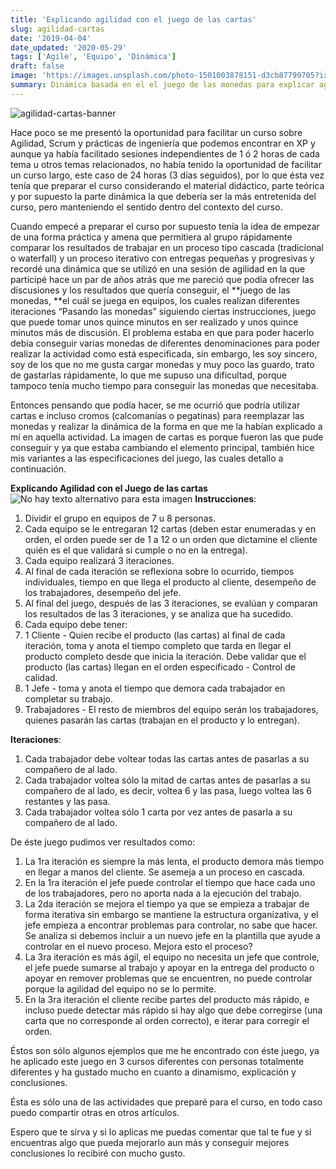```yaml
---
title: 'Explicando agilidad con el juego de las cartas'
slug: agilidad-cartas
date: '2019-04-04'
date_updated: '2020-05-29'
tags: ['Agile', 'Equipo', 'Dinámica']
draft: false
image: 'https://images.unsplash.com/photo-1501003878151-d3cb87799705?ixlib=rb-1.2.1&q=80&fm=jpg&crop=entropy&cs=tinysrgb&w=2000&fit=max&ixid=eyJhcHBfaWQiOjExNzczfQ'
summary: Dinámica basada en el el juego de las monedas para explicar agilidad a través de un proceso iterativo sencillo de aplicar.
---
```


![agilidad-cartas-banner](https://images.unsplash.com/photo-1501003878151-d3cb87799705?ixlib=rb-1.2.1&q=80&fm=jpg&crop=entropy&cs=tinysrgb&w=2000&fit=max&ixid=eyJhcHBfaWQiOjExNzczfQ)

Hace poco se me presentó la oportunidad para facilitar un curso sobre Agilidad, Scrum y prácticas de ingeniería que podemos encontrar en XP y aunque ya había facilitado sesiones independientes de 1 ó 2 horas de cada tema u otros temas relacionados, no había tenido la oportunidad de facilitar un curso largo, este caso de 24 horas (3 días seguidos), por lo que ésta vez tenía que preparar el curso considerando el material didáctico, parte teórica y por supuesto la parte dinámica la que debería ser la más entretenida del curso, pero manteniendo el sentido dentro del contexto del curso.

Cuando empecé a preparar el curso por supuesto tenía la idea de empezar de una forma práctica y amena que permitiera al grupo rápidamente comparar los resultados de trabajar en un proceso tipo cascada (tradicional o waterfall) y un proceso iterativo con entregas pequeñas y progresivas y recordé una dinámica que se utilizó en una sesión de agilidad en la que participé hace un par de años atrás que me pareció que podía ofrecer las discusiones y los resultados que quería conseguir, el **juego de las monedas, **el cuál se juega en equipos, los cuales realizan diferentes iteraciones “Pasando las monedas” siguiendo ciertas instrucciones, juego que puede tomar unos quince minutos en ser realizado y unos quince minutos más de discusión. El problema estaba en que para poder hacerlo debía conseguir varias monedas de diferentes denominaciones para poder realizar la actividad como está especificada, sin embargo, les soy sincero, soy de los que no me gusta cargar monedas y muy poco las guardo, trato de gastarlas rápidamente, lo que me supuso una dificultad, porque tampoco tenía mucho tiempo para conseguir las monedas que necesitaba.

Entonces pensando que podía hacer, se me ocurrió que podría utilizar cartas e incluso cromos (calcomanías o pegatinas) para reemplazar las monedas y realizar la dinámica de la forma en que me la habían explicado a mí en aquella actividad. La imagen de cartas es porque fueron las que pude conseguir y ya que estaba cambiando el elemento principal, también hice mis variantes a las especificaciones del juego, las cuales detallo a continuación.

**Explicando Agilidad con el Juego de las cartas**
![No hay texto alternativo para esta imagen](https://media-exp1.licdn.com/dms/image/C4D12AQFssiRywMz36g/article-inline_image-shrink_1000_1488/0?e=1593648000&v=beta&t=rCGcDQ_Njlw0Lrv-2USoZp-Z0gSwIQZiznfpxbxc8oc)
**Instrucciones**:

1. Dividir el grupo en equipos de 7 u 8 personas.
2. Cada equipo se le entregaran 12 cartas (deben estar enumeradas y en orden, el orden puede ser de 1 a 12 o un orden que dictamine el cliente quién es el que validará si cumple o no en la entrega).
3. Cada equipo realizará 3 iteraciones.
4. Al final de cada iteración se reflexiona sobre lo ocurrido, tiempos individuales, tiempo en que llega el producto al cliente, desempeño de los trabajadores, desempeño del jefe.
5. Al final del juego, después de las 3 iteraciones, se evalúan y comparan los resultados de las 3 iteraciones, y se analiza que ha sucedido.
6. Cada equipo debe tener:
7. 1 Cliente - Quien recibe el producto (las cartas) al final de cada iteración, toma y anota el tiempo completo que tarda en llegar el producto completo desde que inicia la iteración. Debe validar que el producto (las cartas) llegan en el orden especificado - Control de calidad.
8. 1 Jefe - toma y anota el tiempo que demora cada trabajador en completar su trabajo.
9. Trabajadores - El resto de miembros del equipo serán los trabajadores, quienes pasarán las cartas (trabajan en el producto y lo entregan).

**Iteraciones**:

1. Cada trabajador debe voltear todas las cartas antes de pasarlas a su compañero de al lado.
2. Cada trabajador voltea sólo la mitad de cartas antes de pasarlas a su compañero de al lado, es decir, voltea 6 y las pasa, luego voltea las 6 restantes y las pasa.
3. Cada trabajador voltea sólo 1 carta por vez antes de pasarla a su compañero de al lado.

De éste juego pudimos ver resultados como:

1. La 1ra iteración es siempre la más lenta, el producto demora más tiempo en llegar a manos del cliente. Se asemeja a un proceso en cascada.
2. En la 1ra iteración el jefe puede controlar el tiempo que hace cada uno de los trabajadores, pero no aporta nada a la ejecución del trabajo.
3. La 2da iteración se mejora el tiempo ya que se empieza a trabajar de forma iterativa sin embargo se mantiene la estructura organizativa, y el jefe empieza a encontrar problemas para controlar, no sabe que hacer. Se analiza si debemos incluir a un nuevo jefe en la plantilla que ayude a controlar en el nuevo proceso. Mejora esto el proceso?
4. La 3ra iteración es más ágil, el equipo no necesita un jefe que controle, el jefe puede sumarse al trabajo y apoyar en la entrega del producto o apoyar en remover problemas que se encuentren, no puede controlar porque la agilidad del equipo no se lo permite.
5. En la 3ra iteración el cliente recibe partes del producto más rápido, e incluso puede detectar más rápido si hay algo que debe corregirse (una carta que no corresponde al orden correcto), e iterar para corregir el orden.

Éstos son sólo algunos ejemplos que me he encontrado con éste juego, ya he aplicado este juego en 3 cursos diferentes con personas totalmente diferentes y ha gustado mucho en cuanto a dinamismo, explicación y conclusiones.

Ésta es sólo una de las actividades que preparé para el curso, en todo caso puedo compartir otras en otros artículos.

Espero que te sirva y si lo aplicas me puedas comentar que tal te fue y si encuentras algo que pueda mejorarlo aun más y conseguir mejores conclusiones lo recibiré con mucho gusto.
